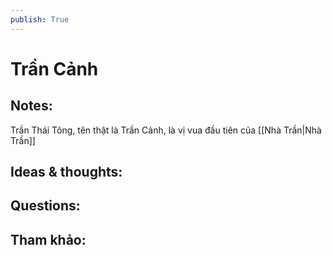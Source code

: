 ```yaml
---
publish: True
---
```

# Trần Cảnh

## Notes:

Trần Thái Tông, tên thật là Trần Cảnh, là vị vua đầu tiên của [[Nhà Trần|Nhà Trần]]

## Ideas & thoughts:

## Questions:


## Tham khảo:
